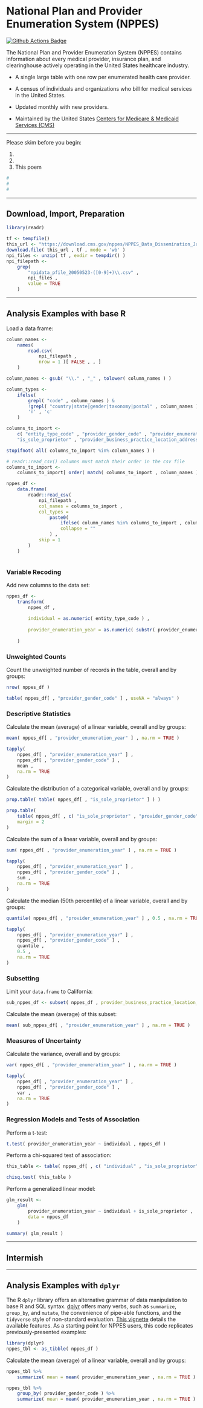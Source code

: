# National Plan and Provider Enumeration System (NPPES) {-}

<a href="https://github.com/asdfree/nppes/actions"><img src="https://github.com/asdfree/nppes/actions/workflows/r.yml/badge.svg" alt="Github Actions Badge"></a>

The National Plan and Provider Enumeration System (NPPES) contains information about every medical provider, insurance plan, and clearinghouse actively operating in the United States healthcare industry.

* A single large table with one row per enumerated health care provider.

* A census of individuals and organizations who bill for medical services in the United States.

* Updated monthly with new providers.

* Maintained by the United States [Centers for Medicare & Medicaid Services (CMS)](http://www.cms.gov/)

---

Please skim before you begin:

1.

2.

3. This poem

```r
#
#
#
```

---

## Download, Import, Preparation {-}

```r
library(readr)

tf <- tempfile()
this_url <- "https://download.cms.gov/nppes/NPPES_Data_Dissemination_January_2023.zip"
download.file( this_url , tf , mode = 'wb' )
npi_files <- unzip( tf , exdir = tempdir() )
npi_filepath <-
	grep(
		"npidata_pfile_20050523-([0-9]+)\\.csv" ,
		npi_files ,
		value = TRUE
	)
```

---

## Analysis Examples with base R \ {-}

Load a data frame:

```r
column_names <-
	names( 
		read.csv( 
			npi_filepath , 
			nrow = 1 )[ FALSE , , ] 
	)

column_names <- gsub( "\\." , "_" , tolower( column_names ) )

column_types <-
	ifelse( 
		grepl( "code" , column_names ) & 
		!grepl( "country|state|gender|taxonomy|postal" , column_names ) , 
		'n' , 'c' 
	)

columns_to_import <-
	c( "entity_type_code" , "provider_gender_code" , "provider_enumeration_date" ,
	"is_sole_proprietor" , "provider_business_practice_location_address_state_name" )

stopifnot( all( columns_to_import %in% column_names ) )

# readr::read_csv() columns must match their order in the csv file
columns_to_import <-
	columns_to_import[ order( match( columns_to_import , column_names ) ) ]

nppes_df <- 
	data.frame( 
		readr::read_csv( 
			npi_filepath , 
			col_names = columns_to_import , 
			col_types = 
				paste0( 
					ifelse( column_names %in% columns_to_import , column_types , '_' ) , 
					collapse = "" 
				) ,
			skip = 1
		) 
	)
```

```r

```

### Variable Recoding {-}

Add new columns to the data set:
```r
nppes_df <- 
	transform( 
		nppes_df , 
		
		individual = as.numeric( entity_type_code ) ,
		
		provider_enumeration_year = as.numeric( substr( provider_enumeration_date , 7 , 10 ) )
		
	)
```

### Unweighted Counts {-}

Count the unweighted number of records in the table, overall and by groups:
```r
nrow( nppes_df )

table( nppes_df[ , "provider_gender_code" ] , useNA = "always" )
```

### Descriptive Statistics {-}

Calculate the mean (average) of a linear variable, overall and by groups:
```r
mean( nppes_df[ , "provider_enumeration_year" ] , na.rm = TRUE )

tapply(
	nppes_df[ , "provider_enumeration_year" ] ,
	nppes_df[ , "provider_gender_code" ] ,
	mean ,
	na.rm = TRUE 
)
```

Calculate the distribution of a categorical variable, overall and by groups:
```r
prop.table( table( nppes_df[ , "is_sole_proprietor" ] ) )

prop.table(
	table( nppes_df[ , c( "is_sole_proprietor" , "provider_gender_code" ) ] ) ,
	margin = 2
)
```

Calculate the sum of a linear variable, overall and by groups:
```r
sum( nppes_df[ , "provider_enumeration_year" ] , na.rm = TRUE )

tapply(
	nppes_df[ , "provider_enumeration_year" ] ,
	nppes_df[ , "provider_gender_code" ] ,
	sum ,
	na.rm = TRUE 
)
```

Calculate the median (50th percentile) of a linear variable, overall and by groups:
```r
quantile( nppes_df[ , "provider_enumeration_year" ] , 0.5 , na.rm = TRUE )

tapply(
	nppes_df[ , "provider_enumeration_year" ] ,
	nppes_df[ , "provider_gender_code" ] ,
	quantile ,
	0.5 ,
	na.rm = TRUE 
)
```

### Subsetting {-}

Limit your `data.frame` to California:
```r
sub_nppes_df <- subset( nppes_df , provider_business_practice_location_address_state_name = 'CA' )
```
Calculate the mean (average) of this subset:
```r
mean( sub_nppes_df[ , "provider_enumeration_year" ] , na.rm = TRUE )
```

### Measures of Uncertainty {-}

Calculate the variance, overall and by groups:
```r
var( nppes_df[ , "provider_enumeration_year" ] , na.rm = TRUE )

tapply(
	nppes_df[ , "provider_enumeration_year" ] ,
	nppes_df[ , "provider_gender_code" ] ,
	var ,
	na.rm = TRUE 
)
```

### Regression Models and Tests of Association {-}

Perform a t-test:
```r
t.test( provider_enumeration_year ~ individual , nppes_df )
```

Perform a chi-squared test of association:
```r
this_table <- table( nppes_df[ , c( "individual" , "is_sole_proprietor" ) ] )

chisq.test( this_table )
```

Perform a generalized linear model:
```r
glm_result <- 
	glm( 
		provider_enumeration_year ~ individual + is_sole_proprietor , 
		data = nppes_df
	)

summary( glm_result )
```

---

## Intermish {-}

---

## Analysis Examples with `dplyr` \ {-}

The R `dplyr` library offers an alternative grammar of data manipulation to base R and SQL syntax. [dplyr](https://github.com/tidyverse/dplyr/) offers many verbs, such as `summarize`, `group_by`, and `mutate`, the convenience of pipe-able functions, and the `tidyverse` style of non-standard evaluation. [This vignette](https://cran.r-project.org/web/packages/dplyr/vignettes/dplyr.html) details the available features. As a starting point for NPPES users, this code replicates previously-presented examples:

```r
library(dplyr)
nppes_tbl <- as_tibble( nppes_df )
```
Calculate the mean (average) of a linear variable, overall and by groups:
```r
nppes_tbl %>%
	summarize( mean = mean( provider_enumeration_year , na.rm = TRUE ) )

nppes_tbl %>%
	group_by( provider_gender_code ) %>%
	summarize( mean = mean( provider_enumeration_year , na.rm = TRUE ) )
```


